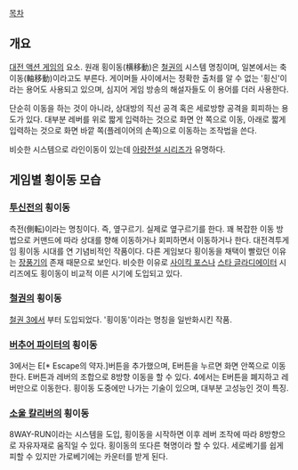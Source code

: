 [[목차]]
== 개요 ==
[[대전 액션 게임]]의 요소. 원래 횡이동(横移動)은 [[철권]]의 시스템 명칭이며, 일본에서는 축이동(軸移動)이라고도 부른다. 게이머들 사이에서는 정확한 출처를 알 수 없는 '횡신'이라는 용어도 사용되고 있으며, 심지어 게임 방송의 해설자들도 이 용어를 더러 사용한다.

단순히 이동을 하는 것이 아니라, 상대방의 직선 공격 혹은 세로방향 공격을 회피하는 용도가 있다. 대부분 레버를 위로 짧게 입력하는 것으로 화면 안 쪽으로 이동, 아래로 짧게 입력하는 것으로 화면 바깥 쪽(플레이어의 손쪽)으로 이동하는 조작법을 쓴다.

비슷한 시스템으로 라인이동이 있는데 [[아랑전설 시리즈]]가 유명하다.

== 게임별 횡이동 모습 ==
=== [[투신전]]의 횡이동 ===
측전(側転)이라는 명칭이다. 즉, 옆구르기. 실제로 옆구르기를 한다. 꽤 복잡한 이동 방법으로 커맨드에 따라 상대를 향해 이동하거나 회피하면서 이동하거나 한다. 대전격투게임 횡이동 시대를 연 기념비적인 작품이다.
다른 게임보다 횡이동을 채택이 빨랐던 이유는 [[장풍]]기의 존재 때문으로 보인다. 비슷한 이유로 [[사이킥 포스]]나 [[스타 글라디에이터]] 시리즈에도 횡이동이 비교적 이른 시기에 도입되고 있다.

=== [[철권]]의 횡이동 ===
[[철권 3]]에서 부터 도입되었다. '횡이동'이라는 명칭을 일반화시킨 작품.

=== [[버추어 파이터]]의 횡이동 ===
3에서는 E[* Escape의 약자.]버튼을 추가했으며, E버튼을 누르면 화면 안쪽으로 이동한다. E버튼과 레버의 조합으로 8방향 이동을 할 수 있다. 4에서는 E버튼을 폐지하고 레버만으로 이동한다. 횡이동 도중에만 나가는 기술이 있으며, 대부분 고성능인 것이 특징.

=== [[소울 칼리버]]의 횡이동 ===
8WAY-RUN이라는 시스템을 도입, 횡이동을 시작하면 이후 레버 조작에 따라 8방향으로 자유자재로 움직일 수 있다. 횡이동의 또다른 혁명이라 할 수 있다. 세로베기를 쉽게 피할 수 있지만 가로베기에는 카운터를 받게 된다.
